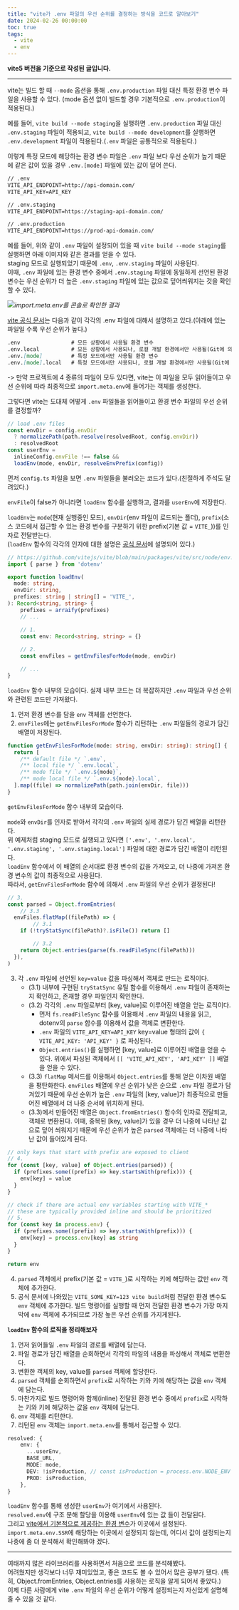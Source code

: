 ```yaml
---
title: "vite가 .env 파일의 우선 순위를 결정하는 방식을 코드로 알아보기"
date: 2024-02-26 00:00:00
toc: true
tags:
  - vite
  - env
---
```


**vite5 버전을 기준으로 작성된 글입니다.**

---

vite는 빌드 할 때 `--mode` 옵션을 통해 `.env.production` 파일 대신 특정 환경 변수 파일을 사용할 수 있다. (mode 옵션 없이 빌드할 경우 기본적으로 `.env.production`이 적용된다.)

예를 들어, `vite build --mode staging`을 실행하면 `.env.production` 파일 대신 `.env.staging` 파일이 적용되고, `vite build --mode development`를 실행하면 `.env.development` 파일이 적용된다.(`.env` 파일은 공통적으로 적용된다.)

이렇게 특정 모드에 해당하는 환경 변수 파일은 `.env` 파일 보다 우선 순위가 높기 때문에 같은 값이 있을 경우 `.env.[mode]` 파일에 있는 값이 덮어 쓴다.

```markdown
// .env
VITE_API_ENDPOINT=http://api-domain.com/
VITE_API_KEY=API_KEY

// .env.staging
VITE_API_ENDPOINT=https://staging-api-domain.com/

// .env.production
VITE_API_ENDPOINT=https://prod-api-domain.com/
```

예를 들어, 위와 같이 `.env` 파일이 설정되어 있을 때 `vite build --mode staging`를 실행하면 아래 이미지와 같은 결과를 얻을 수 있다.<br />
staging 모드로 실행되었기 때문에 `.env`, `.env.staging` 파일이 사용된다.<br />
이때, `.env` 파일에 있는 환경 변수 중에서 `.env.staging` 파일에 동일하게 선언된 환경 변수는 우선 순위가 더 높은 `.env.staging` 파일에 있는 값으로 덮어씌워지는 것을 확인할 수 있다.

![](/posts/vite-env-priority/vite-env-staging-result.png)*import.meta.env를 콘솔로 확인한 결과*

[vite 공식 문서](https://ko.vitejs.dev/guide/env-and-mode.html#env-files)는 다음과 같이 각각의 .env 파일에 대해서 설명하고 있다.(아래에 있는 파일일 수록 우선 순위가 높다.)

```markdown
.env                # 모든 상황에서 사용될 환경 변수
.env.local          # 모든 상황에서 사용되나, 로컬 개발 환경에서만 사용될(Git에 의해 무시될) 환경 변수
.env.[mode]         # 특정 모드에서만 사용될 환경 변수
.env.[mode].local   # 특정 모드에서만 사용되나, 로컬 개발 환경에서만 사용될(Git에 의해 무시될) 환경 변수
```

-> 만약 프로젝트에 4 종류의 파일이 모두 있다면, vite는 이 파일을 모두 읽어들이고 우선 순위에 따라 최종적으로 `import.meta.env`에 들어가는 객체를 생성한다.

그렇다면 vite는 도대체 어떻게 `.env` 파일들을 읽어들이고 환경 변수 파일의 우선 순위를 결정할까?

```ts title="vite/packages/vite/src/node/config.ts"
// load .env files
const envDir = config.envDir
  ? normalizePath(path.resolve(resolvedRoot, config.envDir))
  : resolvedRoot
const userEnv =
  inlineConfig.envFile !== false &&
  loadEnv(mode, envDir, resolveEnvPrefix(config))
```

먼저 `config.ts` 파일을 보면 `.env` 파일들을 불러오는 코드가 있다.(친절하게 주석도 달려있다.)

`envFile`이 false가 아니라면 `loadEnv` 함수를 실행하고, 결과를 `userEnv`에 저장한다.

`loadEnv`는 `mode`(현재 실행중인 모드), `envDir`(env 파일이 로드되는 폴더), `prefix`(소스 코드에서 접근할 수 있는 환경 변수를 구분하기 위한 prefix(기본 값 = `VITE_`))를 인자로 전달받는다.<br/>
(`loadEnv` 함수의 각각의 인자에 대한 설명은 [공식 문서](https://ko.vitejs.dev/guide/api-javascript.html#loadenv)에 설명되어 있다.)

```ts title="vite/packages/vite/src/node/env.ts"
// https://github.com/vitejs/vite/blob/main/packages/vite/src/node/env.ts#L17
import { parse } from 'dotenv'

export function loadEnv(
  mode: string,
  envDir: string,
  prefixes: string | string[] = 'VITE_',
): Record<string, string> {
    prefixes = arraify(prefixes)
	// ...

	// 1.
	const env: Record<string, string> = {}
	
	// 2.
	const envFiles = getEnvFilesForMode(mode, envDir)

	// ...
}
```

`loadEnv` 함수 내부의 모습이다. 실제 내부 코드는 더 복잡하지만 `.env` 파일과 우선 순위와 관련된 코드만 가져왔다.

1. 먼저 환경 변수를 담을 `env` 객체를 선언한다.
2. `envFiles`에는 `getEnvFilesForMode` 함수가 리턴하는 `.env` 파일들의 경로가 담긴 배열이 저장된다.

```ts
function getEnvFilesForMode(mode: string, envDir: string): string[] {
  return [
    /** default file */ `.env`,
    /** local file */ `.env.local`,
    /** mode file */ `.env.${mode}`,
    /** mode local file */ `.env.${mode}.local`,
  ].map((file) => normalizePath(path.join(envDir, file)))
}
```

`getEnvFilesForMode` 함수 내부의 모습이다.

`mode`와 `envDir`를 인자로 받아서 각각의 `.env` 파일의 실제 경로가 담긴 배열을 리턴한다.<br />
위 예제처럼 staging 모드로 실행되고 있다면 `['.env', '.env.local', '.env.staging', '.env.staging.local']` 파일에 대한 경로가 담긴 배열이 리턴된다.<br />
`loadEnv` 함수에서 이 배열의 순서대로 환경 변수의 값을 가져오고, 더 나중에 가져온 환경 변수의 값이 최종적으로 사용된다.<br />
따라서, `getEnvFilesForMode` 함수에 의해서 `.env` 파일의 우선 순위가 결정된다!

```ts
// 3.
const parsed = Object.fromEntries(
	// 3.3
  envFiles.flatMap((filePath) => {
		// 3.1
    if (!tryStatSync(filePath)?.isFile()) return []

		// 3.2
    return Object.entries(parse(fs.readFileSync(filePath)))
  }),
)
```

3. 각 `.env` 파일에 선언된 `key=value` 값을 파싱해서 객체로 만드는 로직이다.
    - (3.1) 내부에 구현된 `tryStatSync` 유틸 함수를 이용해서 `.env` 파일이 존재하는지 확인하고, 존재할 경우 파일인지 확인한다.
    - (3.2) 각각의 `.env` 파일로부터 [key, value]로 이루어진 배열을 얻는 로직이다.
        - 먼저 `fs.readFileSync` 함수를 이용해서 `.env` 파일의 내용을 읽고, dotenv의 `parse` 함수를 이용해서 값을 객체로 변환한다.
        - `.env` 파일의 `VITE_API_KEY=API_KEY` key=value 형태의 값이 
        `{ VITE_API_KEY: 'API_KEY' }` 로 파싱된다.
        - `Object.entries()`를 실행하면 [key, value]로 이루어진 배열을 얻을 수 있다.
        위에서 파싱된 객체에서 `[[ 'VITE_API_KEY', 'API_KEY' ]]` 배열을 얻을 수 있다.
    - (3.3) `flatMap` 메서드를 이용해서 `Object.entries`를 통해 얻은 이차원 배열을 평탄화한다.
    `envFiles` 배열에 우선 순위가 낮은 순으로 `.env` 파일 경로가 담겨있기 때문에 우선 순위가 높은 `.env` 파일의 [key, value]가 최종적으로 만들어진 배열에서 더 나중 순서에 위치하게 된다.
    - (3.3)에서 만들어진 배열은 `Object.fromEntries()` 함수의 인자로 전달되고, 객체로 변환된다.
    이때, 중복된 [key, value]가 있을 경우 더 나중에 나타난 값으로 덮어 씌워지기 때문에 우선 순위가 높은 `parsed` 객체에는 더 나중에 나타난 값이 들어있게 된다.

```ts
// only keys that start with prefix are exposed to client
// 4.
for (const [key, value] of Object.entries(parsed)) {
  if (prefixes.some((prefix) => key.startsWith(prefix))) {
    env[key] = value
  }
}

// check if there are actual env variables starting with VITE_*
// these are typically provided inline and should be prioritized
// 5.
for (const key in process.env) {
  if (prefixes.some((prefix) => key.startsWith(prefix))) {
    env[key] = process.env[key] as string
  }
}

return env
```

4. `parsed` 객체에서 prefix(기본 값 = `VITE_`)로 시작하는 키에 해당하는 값만 `env` 객체에 추가한다.
5. 공식 문서에 나와있는 `VITE_SOME_KEY=123 vite build`처럼 전달한 환경 변수도 `env` 객체에 추가한다.
빌드 명령어를 실행할 때 먼저 전달한 환경 변수가 가장 마지막에 `env` 객체에 추가되므로 가장 높은 우선 순위를 가지게된다.

**`loadEnv` 함수의 로직을 정리해보자**

1. 먼저 읽어들일 `.env` 파일의 경로를 배열에 담는다.
2. 파일 경로가 담긴 배열을 순회하면서 각각의 파일의 내용을 파싱해서 객체로 변환한다.
3. 변환한 객체의 key, value를 `parsed` 객체에 할당한다.
4. `parsed` 객체를 순회하면서 `prefix`로 시작하는 키와 키에 해당하는 값을 `env` 객체에 담는다.
5. 마찬가지로 빌드 명령어와 함께(inline) 전달된 환경 변수 중에서 `prefix`로 시작하는 키와 키에 해당하는 값을 `env` 객체에 담는다.
6. `env` 객체를 리턴한다.
7. 리턴된 `env` 객체는 `import.meta.env`를 통해서 접근할 수 있다.

```ts title="vite/packages/vite/src/node/config.ts"
resolved: {
	env: {
	  ...userEnv,
	  BASE_URL,
	  MODE: mode,
	  DEV: !isProduction, // const isProduction = process.env.NODE_ENV === 'production'
	  PROD: isProduction,
	},
}
```

`loadEnv` 함수를 통해 생성한 `userEnv`가 여기에서 사용된다.<br />
`resolved.env`에 구조 분해 할당을 이용해 `userEnv`에 있는 값 들이 전달된다.<br />
그리고 [vite에서 기본적으로 제공하는 환경 변수](https://ko.vitejs.dev/guide/env-and-mode.html#env-variables)가 이곳에서 설정된다.<br />
`import.meta.env.SSR`에 해당하는 이곳에서 설정되지 않는데, 어디서 값이 설정되는지 나중에 좀 더 분석해서 확인해봐야 겠다.

---

여태까지 많은 라이브러리를 사용하면서 처음으로 코드를 분석해봤다.<br/>
어려웠지만 생각보다 너무 재미있었고, 좋은 코드도 볼 수 있어서 많은 공부가 됐다. (특히, Object.fromEntries, Object.entries를 사용하는 로직을 알게 되어서 좋았다.)<br/>
이제 다른 사람에게 vite `.env` 파일의 우선 순위가 어떻게 설정되는지 자신있게 설명해 줄 수 있을 것 같다.